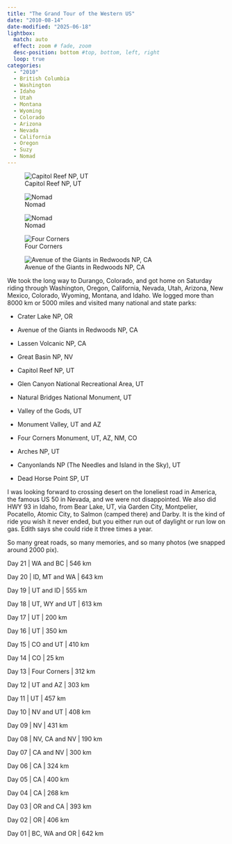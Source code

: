 ```yaml
---
title: "The Grand Tour of the Western US"
date: "2010-08-14"
date-modified: "2025-06-18"
lightbox:
  match: auto
  effect: zoom # fade, zoom
  desc-position: bottom #top, bottom, left, right
  loop: true
categories:
  - "2010"
  - British Columbia
  - Washington
  - Idaho
  - Utah
  - Montana
  - Wyoming
  - Colorado
  - Arizona
  - Nevada
  - California
  - Oregon
  - Suzy
  - Nomad
---
```


![Capitol Reef NP, UT](images/p1410699.jpeg){group="my-gallery"}

![Nomad](images/p1410896.jpeg){group="my-gallery"}

![Nomad](images/p1420383.jpeg){group="my-gallery"}

![Four Corners](images/p1410926.jpeg){group="my-gallery"}

![Avenue of the Giants in Redwoods NP, CA](images/p1410167.jpeg){group="my-gallery"}

We took the long way to Durango, Colorado, and got home on Saturday riding through Washington, Oregon, California, Nevada, Utah, Arizona, New Mexico, Colorado, Wyoming, Montana, and Idaho. We logged more than 8000 km or 5000 miles and visited many national and state parks:

-   Crater Lake NP, OR

-   Avenue of the Giants in Redwoods NP, CA

-   Lassen Volcanic NP, CA

-   Great Basin NP, NV

-   Capitol Reef NP, UT

-   Glen Canyon National Recreational Area, UT

-   Natural Bridges National Monument, UT

-   Valley of the Gods, UT

-   Monument Valley, UT and AZ

-   Four Corners Monument, UT, AZ, NM, CO

-   Arches NP, UT

-   Canyonlands NP (The Needles and Island in the Sky), UT

-   Dead Horse Point SP, UT

I was looking forward to crossing desert on the loneliest road in America, the famous US 50 in Nevada, and we were not disappointed. We also did HWY 93 in Idaho, from Bear Lake, UT, via Garden City, Montpelier, Pocatello, Atomic City, to Salmon (camped there) and Darby. It is the kind of ride you wish it never ended, but you either run out of daylight or run low on gas. Edith says she could ride it three times a year.

So many great roads, so many memories, and so many photos (we snapped around 2000 pix).

Day 21 \| WA and BC \| 546 km

Day 20 \| ID, MT and WA \| 643 km

Day 19 \| UT and ID \| 555 km

Day 18 \| UT, WY and UT \| 613 km

Day 17 \| UT \| 200 km

Day 16 \| UT \| 350 km

Day 15 \| CO and UT \| 410 km

Day 14 \| CO \| 25 km

Day 13 \| Four Corners \| 312 km

Day 12 \| UT and AZ \| 303 km

Day 11 \| UT \| 457 km

Day 10 \| NV and UT \| 408 km

Day 09 \| NV \| 431 km

Day 08 \| NV, CA and NV \| 190 km

Day 07 \| CA and NV \| 300 km

Day 06 \| CA \| 324 km

Day 05 \| CA \| 400 km

Day 04 \| CA \| 268 km

Day 03 \| OR and CA \| 393 km

Day 02 \| OR \| 406 km

Day 01 \| BC, WA and OR \| 642 km
